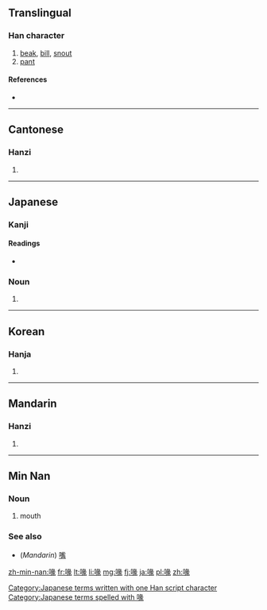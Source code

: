 ==Translingual==

===Han character===
{{Han char|rn=30|rad=口|as=09|sn=12|four=6703<sub>2</sub>|canj=口女弓人 (RVNO)}}

# [[beak]], [[bill]], [[snout]]
# [[pant]]

====References====
* {{Han ref|kx=0198.350|dkj=03951|dj=0420.230|hdz=10663.100|uh=5599|ud=21913|bh=B3F1|bd=46065}}

----

==Cantonese==

===Hanzi===
{{yue-hanzi|jyut=|y=fui3}}

# {{defn|lang=yue|sort=口09}}

----

==Japanese==

===Kanji===
{{ja-kanji|grade=|rs=口09}}

====Readings====
* {{ja-readings|on=[[かい]] (kai)|kun=[[くちばし]] (kuchibashi)}}

===Noun===
{{ja-noun|k|hira=くちばし|rom=kuchibashi}} 

# {{alternative form of|嘴|lang=ja}}

[[Category:Japanese terms written with one Han script character]]
[[Category:Japanese terms spelled with 喙]]
----

==Korean==

===Hanja===
{{ko-hanja|hangeul=훼|rv=hwe|mr=hwe}}

# {{defn|lang=ko|sort=口09}}

----

==Mandarin==

===Hanzi===
{{cmn-hanzi|pin=[[huì]] ([[hui4]])|wg=hui<sup>4</sup>}}

# {{defn|lang=cmn|sort=口09}}

----

==Min Nan==
===Noun===
{{nan-noun|ts|poj=tshuì|c=喙}}
#mouth

===See also===
*(''Mandarin'') [[嘴]]

[[zh-min-nan:喙]]
[[fr:喙]]
[[lt:喙]]
[[li:喙]]
[[mg:喙]]
[[fj:喙]]
[[ja:喙]]
[[pl:喙]]
[[zh:喙]]